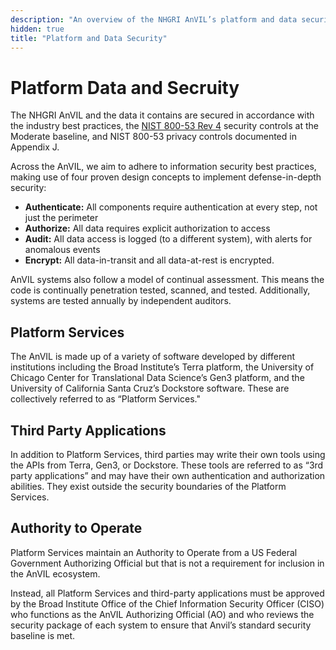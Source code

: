 ```yaml
---
description: "An overview of the NHGRI AnVIL’s platform and data security governance model."
hidden: true
title: "Platform and Data Security"
---
```


# Platform Data and Secruity

The NHGRI AnVIL and the data it contains are secured in accordance with the industry best practices, the [NIST 800-53 Rev 4](https://nvlpubs.nist.gov/nistpubs/SpecialPublications/NIST.SP.800-53r4.pdf) security controls at the Moderate baseline, and NIST 800-53 privacy controls documented in Appendix J.

Across the AnVIL, we aim to adhere to information security best practices, making use of four proven design concepts to implement defense-in-depth security:

- **Authenticate:** All components require authentication at every step, not just the perimeter
- **Authorize:** All data requires explicit authorization to access
- **Audit:** All data access is logged (to a different system), with alerts for anomalous events
- **Encrypt:** All data-in-transit and all data-at-rest is encrypted.

AnVIL systems also follow a model of continual assessment. This means the code is continually penetration tested, scanned, and tested. Additionally, systems are tested annually by independent auditors.

## Platform Services

The AnVIL is made up of a variety of software developed by different institutions including the Broad Institute’s Terra platform, the University of Chicago Center for Translational Data Science’s Gen3 platform, and the University of California Santa Cruz’s Dockstore software. These are collectively referred to as “Platform Services."

## Third Party Applications

In addition to Platform Services, third parties may write their own tools using the APIs from Terra, Gen3, or Dockstore. These tools are referred to as “3rd party applications” and may have their own authentication and authorization abilities. They exist outside the security boundaries of the Platform Services.

## Authority to Operate

Platform Services maintain an Authority to Operate from a US Federal Government Authorizing Official but that is not a requirement for inclusion in the AnVIL ecosystem.

Instead, all Platform Services and third-party applications must be approved by the Broad Institute Office of the Chief Information Security Officer (CISO) who functions as the AnVIL Authorizing Official (AO) and who reviews the security package of each system to ensure that Anvil’s standard security baseline is met.
